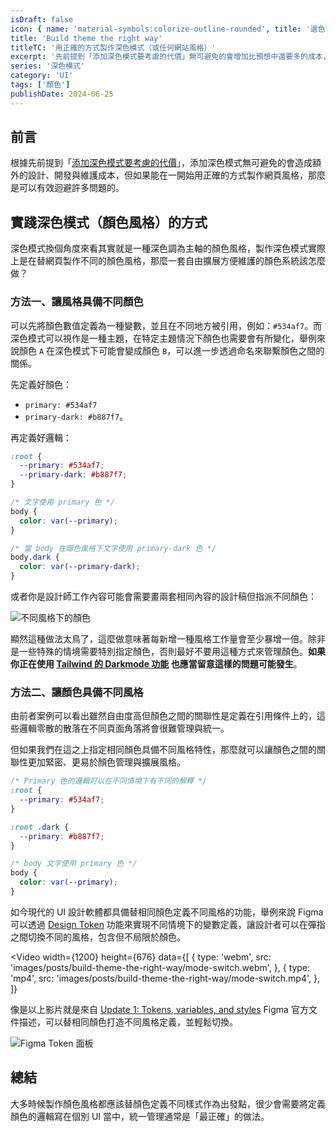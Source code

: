 ```yaml
---
isDraft: false
icon: { name: 'material-symbols:colorize-outline-rounded', title: '選色器符號' }
title: 'Build theme the right way'
titleTC: '用正確的方式製作深色模式（或任何網站風格）'
excerpt: '先前提到「添加深色模式要考慮的代價」無可避免的會增加比預想中還要多的成本，但如果能在一開始用正確的方式製作網頁風格，那麼可以有效的避免掉許多問題。如果你希望製作不同風格的數位產品都可以參考本篇文章，用更省力的方式定義風格。'
series: '深色模式'
category: 'UI'
tags: ['顏色']
publishDate: 2024-06-25
---
```


## 前言

根據先前提到「[添加深色模式要考慮的代價](https://www.webdong.dev/post/cost-behind-adding-darkmode/)」，添加深色模式無可避免的會造成額外的設計、開發與維護成本，但如果能在一開始用正確的方式製作網頁風格，那麼是可以有效迴避許多問題的。

## 實踐深色模式（顏色風格）的方式

深色模式換個角度來看其實就是一種深色調為主軸的顏色風格，製作深色模式實際上是在替網頁製作不同的顏色風格，那麼一套自由擴展方便維護的顏色系統該怎麼做？

### 方法一、讓風格具備不同顏色

可以先將顏色數值定義為一種變數，並且在不同地方被引用，例如：`#534af7`。而深色模式可以視作是一種主題，在特定主題情況下顏色也需要會有所變化，舉例來說顏色 `A` 在深色模式下可能會變成顏色 `B`，可以進一步透過命名來聯繫顏色之間的關係。

先定義好顏色：

- `primary: #534af7`
- `primary-dark: #b887f7`。

再定義好邏輯：

```css
:root {
  --primary: #534af7;
  --primary-dark: #b887f7;
}

/* 文字使用 primary 色 */
body {
  color: var(--primary);
}

/* 當 body 在暗色風格下文字使用 primary-dark 色 */
body.dark {
  color: var(--primary-dark);
}
```

或者你是設計師工作內容可能會需要畫兩套相同內容的設計稿但指派不同顏色：

![不同風格下的顏色](./color-in-different-theme.webp '介面 * 風格 = 累死人的工作量😐')

顯然這種做法太鳥了，這麼做意味著每新增一種風格工作量會至少暴增一倍。除非是一些特殊的情境需要特別指定顏色，否則最好不要用這種方式來管理顏色。**如果你正在使用 [Tailwind 的 Darkmode 功能](https://tailwindcss.com/docs/dark-mode) 也應當留意這樣的問題可能發生**。

### 方法二、讓顏色具備不同風格

由前者案例可以看出雖然自由度高但顏色之間的關聯性是定義在引用條件上的，這些邏輯零散的散落在不同頁面角落將會很難管理與統一。

但如果我們在這之上指定相同顏色具備不同風格特性，那麼就可以讓顏色之間的關聯性更加緊密、更易於顏色管理與擴展風格。

```css
/* Primary 色的邏輯可以在不同情境下有不同的解釋 */
:root {
  --primary: #534af7;
}

:root .dark {
  --primary: #b887f7;
}

/* body 文字使用 primary 色 */
body {
  color: var(--primary);
}
```

如今現代的 UI 設計軟體都具備替相同顏色定義不同風格的功能，舉例來說 Figma 可以透過 [Design Token](https://help.figma.com/hc/en-us/articles/18490793776023-Update-1-Tokens-variables-and-styles) 功能來實現不同情境下的變數定義，讓設計者可以在彈指之間切換不同的風格，包含但不局限於顏色。

<Video
  width={1200}
  height={676}
  data={[
    {
      type: 'webm',
      src: 'images/posts/build-theme-the-right-way/mode-switch.webm',
    },
    {
      type: 'mp4',
      src: 'images/posts/build-theme-the-right-way/mode-switch.mp4',
    },
  ]}
></Video>

像是以上影片就是來自 [Update 1: Tokens, variables, and styles](https://help.figma.com/hc/en-us/articles/18490793776023-Update-1-Tokens-variables-and-styles) Figma 官方文件描述，可以替相同顏色打造不同風格定義，並輕鬆切換。

![Figma Token 面板](./token-variant.webp 'Figma 可替不同顏色令牌定義不同風格')

## 總結

大多時候製作顏色風格都應該替顏色定義不同樣式作為出發點，很少會需要將定義顏色的邏輯寫在個別 UI 當中，統一管理通常是「最正確」的做法。
